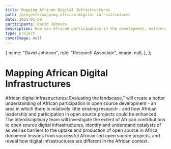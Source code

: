 ```yaml
---
title: Mapping African Digital Infrastructures
path: /projects/mapping-african-digital-infrastrcutures
date: 2021-01-29
participants: David Johnson
description: How can African participation in the development, maintenance and application of the global open source digital infrastructure be enhanced?
type: project
coverImage: null
---
```


  {
    name: "David Johnson",
    role: "Research Associate",
    image: null,
  },
];

<!-- export const resources = [
  {
    title: "Proposal",
    link: "https://example.com",
    linkText: "Read More",
    author: "David Johnson",
  },
]; -->

# Mapping African Digital Infrastructures

African digital infrastructures: Evaluating the landscape,” will create a better understanding of African participation in open source development - an area in which there is relatively little existing research - and how African leadership and participation in open source projects could be enhanced. The interdisciplinary team will investigate the extent of African contributions to open source digital infrastructures, identify and understand catalysts of as well as barriers to the uptake and production of open source in Africa, document lessons from successful African-led open source projects, and reveal how digital infrastructures are different in the African context.
